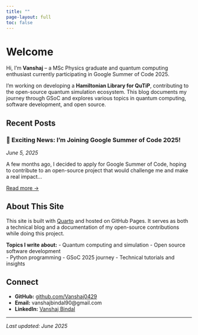 ```yaml
---
title: ""
page-layout: full
toc: false
---
```


# Welcome

Hi, I'm **Vanshaj** – a MSc Physics graduate and quantum computing enthusiast currently participating in Google Summer of Code 2025.

I'm working on developing a **Hamiltonian Library for QuTiP**, contributing to the open-source quantum simulation ecosystem. This blog documents my journey through GSoC and explores various topics in quantum computing, software development, and open source.

## Recent Posts

### 🎉 Exciting News: I'm Joining Google Summer of Code 2025!
*June 5, 2025*

A few months ago, I decided to apply for Google Summer of Code, hoping to contribute to an open-source project that would challenge me and make a real impact...

[Read more →](posts/gsoc-2025-selection.qmd)


## About This Site

This site is built with [Quarto](https://quarto.org) and hosted on GitHub Pages. It serves as both a technical blog and a documentation of my open-source contributions while doing this project.

**Topics I write about:**
- Quantum computing and simulation
- Open source software development  
- Python programming
- GSoC 2025 journey
- Technical tutorials and insights

## Connect

- **GitHub:** [github.com/Vanshaj0429](https://github.com/Vanshaj0429)
- **Email:** vanshajbindal90@gmail.com
- **LinkedIn:** [Vanshaj Bindal](https://linkedin.com/in/vanshaj-bindal)

---

*Last updated: June 2025*